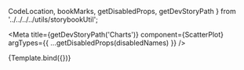   CodeLocation,
  bookMarks,
  getDisabledProps,
  getDevStoryPath
} from '../../../../utils/storybookUtil';


<Meta
  title={getDevStoryPath('Charts')}
  component={ScatterPlot}
  argTypes={{
    ...getDisabledProps(disabledNames)
  }}
/>


<Canvas>
  <Story
    name="Scatter Plot"
    args={{
      data: [[5, 8], [4, 7], [3, 9]],
      xAxisTitle: 'accuaracy',
      yAxisTitle: 'rmse'
    }}
  >
    {Template.bind({})}
  </Story>
</Canvas>
